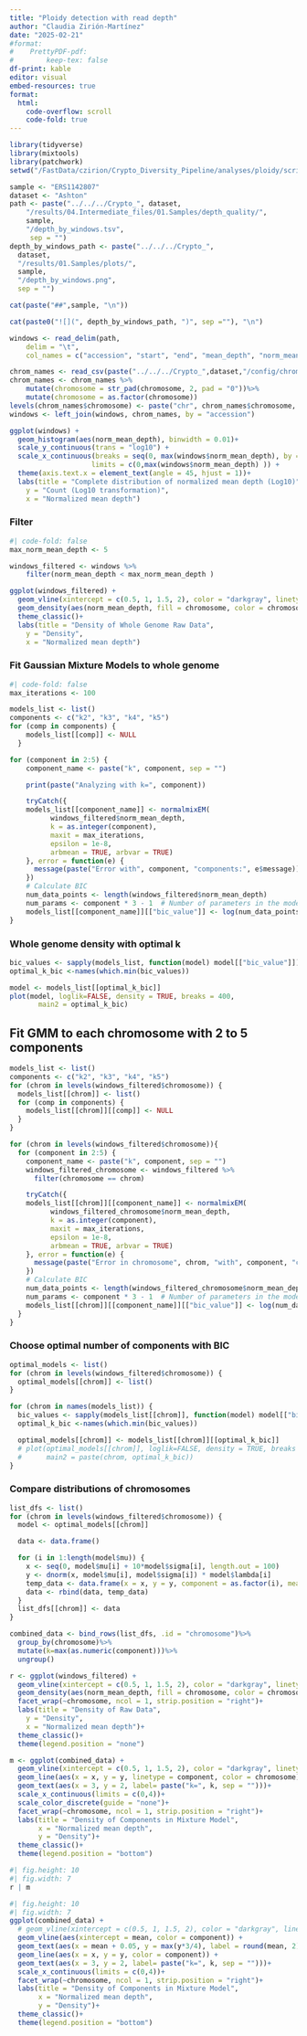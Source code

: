 ```yaml
---
title: "Ploidy detection with read depth"
author: "Claudia Zirión-Martínez"
date: "2025-02-21"
#format: 
#    PrettyPDF-pdf:
#        keep-tex: false
df-print: kable
editor: visual
embed-resources: true
format:
  html:
    code-overflow: scroll
    code-fold: true
---
```


```r
library(tidyverse)
library(mixtools)
library(patchwork)
setwd("/FastData/czirion/Crypto_Diversity_Pipeline/analyses/ploidy/scripts")
```

```r
sample <- "ERS1142807"
dataset <- "Ashton"
path <- paste("../../../Crypto_", dataset,
    "/results/04.Intermediate_files/01.Samples/depth_quality/",
    sample,
    "/depth_by_windows.tsv",
     sep = "")
depth_by_windows_path <- paste("../../../Crypto_", 
  dataset, 
  "/results/01.Samples/plots/",
  sample,
  "/depth_by_windows.png",
  sep = "")
```

```r
cat(paste("##",sample, "\n"))
```

```r
cat(paste0("![](", depth_by_windows_path, ")", sep =""), "\n")
```
```r
windows <- read_delim(path,
    delim = "\t",
    col_names = c("accession", "start", "end", "mean_depth", "norm_mean_depth", "smooth_norm_mean_depth"))
```

```r
chrom_names <- read_csv(paste("../../../Crypto_",dataset,"/config/chromosomes.csv", sep =""))
chrom_names <- chrom_names %>%
    mutate(chromosome = str_pad(chromosome, 2, pad = "0"))%>%
    mutate(chromosome = as.factor(chromosome))
levels(chrom_names$chromosome) <- paste("chr", chrom_names$chromosome, sep="")
windows <- left_join(windows, chrom_names, by = "accession") 
```

```r
ggplot(windows) +
  geom_histogram(aes(norm_mean_depth), binwidth = 0.01)+
  scale_y_continuous(trans = "log10") +
  scale_x_continuous(breaks = seq(0, max(windows$norm_mean_depth), by = 5),
                    limits = c(0,max(windows$norm_mean_depth) )) +
  theme(axis.text.x = element_text(angle = 45, hjust = 1))+
  labs(title = "Complete distribution of normalized mean depth (Log10)",
    y = "Count (Log10 transformation)",
    x = "Normalized mean depth")
```

### Filter

```r
#| code-fold: false
max_norm_mean_depth <- 5
```
```r
windows_filtered <- windows %>%
    filter(norm_mean_depth < max_norm_mean_depth )
```

```r
ggplot(windows_filtered) +
  geom_vline(xintercept = c(0.5, 1, 1.5, 2), color = "darkgray", linetype = "solid") +
  geom_density(aes(norm_mean_depth, fill = chromosome, color = chromosome), alpha = 0.1) +
  theme_classic()+
  labs(title = "Density of Whole Genome Raw Data",
    y = "Density",
    x = "Normalized mean depth")
```

### Fit Gaussian Mixture Models to whole genome

```r
#| code-fold: false
max_iterations <- 100
```
```r
models_list <- list()
components <- c("k2", "k3", "k4", "k5")
for (comp in components) {
    models_list[[comp]] <- NULL
  }
```
```r
for (component in 2:5) {
    component_name <- paste("k", component, sep = "")

    print(paste("Analyzing with k=", component))

    tryCatch({
    models_list[[component_name]] <- normalmixEM(
          windows_filtered$norm_mean_depth, 
          k = as.integer(component), 
          maxit = max_iterations, 
          epsilon = 1e-8, 
          arbmean = TRUE, arbvar = TRUE)
    }, error = function(e) {
      message(paste("Error with", component, "components:", e$message))
    })
    # Calculate BIC
    num_data_points <- length(windows_filtered$norm_mean_depth)
    num_params <- component * 3 - 1  # Number of parameters in the model
    models_list[[component_name]][["bic_value"]] <- log(num_data_points) * num_params - 2 * models_list[[component_name]][["loglik"]]
}
```

### Whole genome density with optimal k
```r
bic_values <- sapply(models_list, function(model) model[["bic_value"]])
optimal_k_bic <-names(which.min(bic_values))

model <- models_list[[optimal_k_bic]]
plot(model, loglik=FALSE, density = TRUE, breaks = 400, 
       main2 = optimal_k_bic)
```

## Fit GMM to each chromosome with 2 to 5 components
```r
models_list <- list()
components <- c("k2", "k3", "k4", "k5")
for (chrom in levels(windows_filtered$chromosome)) {
  models_list[[chrom]] <- list()
  for (comp in components) {
    models_list[[chrom]][[comp]] <- NULL
  }
}
```
```r
for (chrom in levels(windows_filtered$chromosome)){
  for (component in 2:5) {
    component_name <- paste("k", component, sep = "")
    windows_filtered_chromosome <- windows_filtered %>%
      filter(chromosome == chrom)

    tryCatch({
    models_list[[chrom]][[component_name]] <- normalmixEM(
          windows_filtered_chromosome$norm_mean_depth, 
          k = as.integer(component), 
          maxit = max_iterations, 
          epsilon = 1e-8, 
          arbmean = TRUE, arbvar = TRUE)
    }, error = function(e) {
      message(paste("Error in chromosome", chrom, "with", component, "components:", e$message))
    })
    # Calculate BIC
    num_data_points <- length(windows_filtered_chromosome$norm_mean_depth)
    num_params <- component * 3 - 1  # Number of parameters in the model
    models_list[[chrom]][[component_name]][["bic_value"]] <- log(num_data_points) * num_params - 2 * models_list[[chrom]][[component_name]][["loglik"]]
  }
}
```

### Choose optimal number of components with BIC

```r
optimal_models <- list()
for (chrom in levels(windows_filtered$chromosome)) {
  optimal_models[[chrom]] <- list()
}
```

```r
for (chrom in names(models_list)) {
  bic_values <- sapply(models_list[[chrom]], function(model) model[["bic_value"]])
  optimal_k_bic <-names(which.min(bic_values))

  optimal_models[[chrom]] <- models_list[[chrom]][[optimal_k_bic]]
  # plot(optimal_models[[chrom]], loglik=FALSE, density = TRUE, breaks = 400, 
  #      main2 = paste(chrom, optimal_k_bic))
}
```

### Compare distributions of chromosomes

```r
list_dfs <- list()
for (chrom in levels(windows_filtered$chromosome)) {
  model <- optimal_models[[chrom]]

  data <- data.frame()

  for (i in 1:length(model$mu)) {
    x <- seq(0, model$mu[i] + 10*model$sigma[i], length.out = 100)
    y <- dnorm(x, model$mu[i], model$sigma[i]) * model$lambda[i]
    temp_data <- data.frame(x = x, y = y, component = as.factor(i), mean = model$mu[i])
    data <- rbind(data, temp_data)
  }
  list_dfs[[chrom]] <- data
}

combined_data <- bind_rows(list_dfs, .id = "chromosome")%>%
  group_by(chromosome)%>%
  mutate(k=max(as.numeric(component)))%>%
  ungroup()

```

```r
r <- ggplot(windows_filtered) +
  geom_vline(xintercept = c(0.5, 1, 1.5, 2), color = "darkgray", linetype = "solid") +
  geom_density(aes(norm_mean_depth, fill = chromosome, color = chromosome), alpha = 0.3) +
  facet_wrap(~chromosome, ncol = 1, strip.position = "right")+
  labs(title = "Density of Raw Data",
    y = "Density",
    x = "Normalized mean depth")+
  theme_classic()+
  theme(legend.position = "none")

```
```r
m <- ggplot(combined_data) +
  geom_vline(xintercept = c(0.5, 1, 1.5, 2), color = "darkgray", linetype = "solid") +
  geom_line(aes(x = x, y = y, linetype = component, color = chromosome)) +
  geom_text(aes(x = 3, y = 2, label= paste("k=", k, sep = "")))+
  scale_x_continuous(limits = c(0,4))+
  scale_color_discrete(guide = "none")+
  facet_wrap(~chromosome, ncol = 1, strip.position = "right")+
  labs(title = "Density of Components in Mixture Model",
       x = "Normalized mean depth",
       y = "Density")+
  theme_classic()+
  theme(legend.position = "bottom")
```

```r
#| fig.height: 10
#| fig.width: 7
r | m
```

```r
#| fig.height: 10
#| fig.width: 7
ggplot(combined_data) +
  # geom_vline(xintercept = c(0.5, 1, 1.5, 2), color = "darkgray", linetype = "solid") +
  geom_vline(aes(xintercept = mean, color = component)) +
  geom_text(aes(x = mean + 0.05, y = max(y*3/4), label = round(mean, 2), color = component)) +
  geom_line(aes(x = x, y = y, color = component)) +
  geom_text(aes(x = 3, y = 2, label= paste("k=", k, sep = "")))+
  scale_x_continuous(limits = c(0,4))+
  facet_wrap(~chromosome, ncol = 1, strip.position = "right")+
  labs(title = "Density of Components in Mixture Model",
       x = "Normalized mean depth",
       y = "Density")+
  theme_classic()+
  theme(legend.position = "bottom")
```
